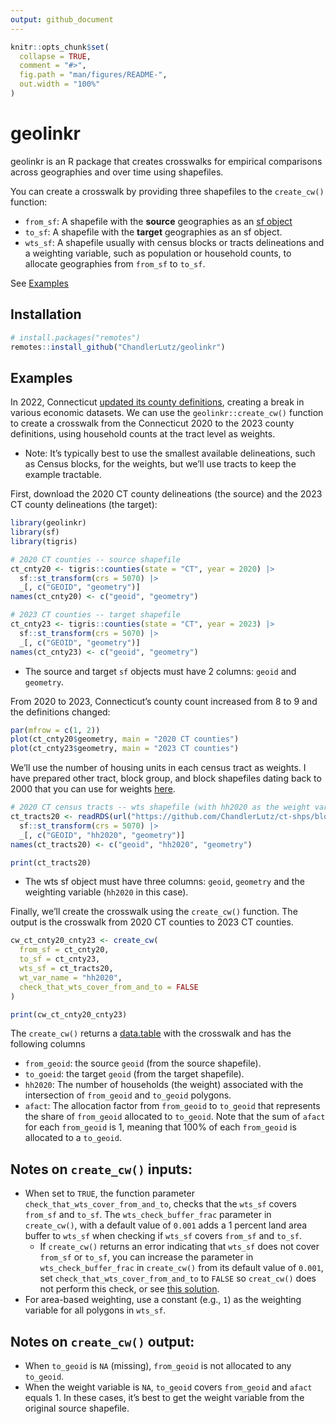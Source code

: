 ```yaml
---
output: github_document
---
```


<!-- README.md is generated from README.Rmd. Please edit that file -->

```r
knitr::opts_chunk$set(
  collapse = TRUE,
  comment = "#>",
  fig.path = "man/figures/README-",
  out.width = "100%"
)
```

# geolinkr

geolinkr is an R package that creates crosswalks for empirical comparisons across geographies and over time using shapefiles. 

You can create a crosswalk by providing three shapefiles to the `create_cw()` function:

- `from_sf`: A shapefile with the **source** geographies as an [sf object](https://github.com/r-spatial/sf?tab=readme-ov-file#simple-features-for-r) 
- `to_sf`: A shapefile with the **target** geographies as an sf object.
- `wts_sf`: A shapefile usually with census blocks or tracts delineations and a weighting variable, such as population or household counts, to allocate geographies from `from_sf` to `to_sf`. 

See [Examples](#Examples)
	

## Installation

``` r
# install.packages("remotes")
remotes::install_github("ChandlerLutz/geolinkr")
```

## Examples

In 2022, Connecticut [updated its county definitions](https://www.federalregister.gov/documents/2022/06/06/2022-12063/change-to-county-equivalents-in-the-state-of-connecticut), creating a break in various economic datasets. We can use the `geolinkr::create_cw()` function to create a crosswalk from the Connecticut 2020 to the 2023 county definitions, using household counts at the tract level as weights.

- Note: It's typically best to use the smallest available delineations, such as Census blocks, for the weights, but we'll use tracts to keep the example tractable.

First, download the 2020 CT county delineations (the source) and the 2023 CT county delineations (the target):

```r
library(geolinkr)
library(sf)
library(tigris)

# 2020 CT counties -- source shapefile 
ct_cnty20 <- tigris::counties(state = "CT", year = 2020) |>
  sf::st_transform(crs = 5070) |>
  _[, c("GEOID", "geometry")]
names(ct_cnty20) <- c("geoid", "geometry")

# 2023 CT counties -- target shapefile
ct_cnty23 <- tigris::counties(state = "CT", year = 2023) |>
  sf::st_transform(crs = 5070) |>
  _[, c("GEOID", "geometry")]
names(ct_cnty23) <- c("geoid", "geometry")
```

- The source and target `sf` objects must have 2 columns: `geoid` and `geometry`.

From 2020 to 2023, Connecticut's county count increased from 8 to 9 and the definitions changed:

```r
par(mfrow = c(1, 2))
plot(ct_cnty20$geometry, main = "2020 CT counties")
plot(ct_cnty23$geometry, main = "2023 CT counties")
```

We'll use the number of housing units in each census tract as weights. I have prepared other tract, block group, and block shapefiles dating back to 2000 that you can use for weights [here](https://github.com/ChandlerLutz/census-blocks-tracks-shp).

```r
# 2020 CT census tracts -- wts shapefile (with hh2020 as the weight variable)
ct_tracts20 <- readRDS(url("https://github.com/ChandlerLutz/ct-shps/blob/main/ct_tracts20_sf.rds?raw=1")) |>
  sf::st_transform(crs = 5070) |>
  _[, c("GEOID", "hh2020", "geometry")]
names(ct_tracts20) <- c("geoid", "hh2020", "geometry")

print(ct_tracts20)
```

- The wts sf object must have three columns: `geoid`, `geometry` and the weighting variable (`hh2020` in this case). 

Finally, we'll create the crosswalk using the `create_cw()` function. The output is the crosswalk from 2020 CT counties to 2023 CT counties.

```r
cw_ct_cnty20_cnty23 <- create_cw(
  from_sf = ct_cnty20,
  to_sf = ct_cnty23,
  wts_sf = ct_tracts20,
  wt_var_name = "hh2020",
  check_that_wts_cover_from_and_to = FALSE
)

print(cw_ct_cnty20_cnty23)
```

The `create_cw()` returns a [data.table](https://github.com/Rdatatable/data.table) with the crosswalk and has the following columns

- `from_geoid`: the source `geoid` (from the source shapefile).
- `to_goeid`: the target `geoid` (from the target shapefile).
- `hh2020`: The number of households (the weight) associated with the intersection of  `from_geoid` and `to_geoid` polygons.
- `afact`: The allocation factor from `from_geoid` to `to_geoid` that represents the share of `from_geoid` allocated to `to_geoid`. Note that the sum of `afact` for each `from_geoid` is 1, meaning that 100% of each `from_geoid` is allocated to a `to_geoid`. 

## Notes on `create_cw()` inputs:

- When set to `TRUE`, the function parameter `check_that_wts_cover_from_and_to`, checks that the `wts_sf` covers `from_sf` and `to_sf`. The `wts_check_buffer_frac` parameter in `create_cw()`, with a default value of `0.001` adds a 1 percent land area buffer to `wts_sf` when checking if `wts_sf` covers `from_sf` and `to_sf`. 
  - If `create_cw()` returns an error indicating that `wts_sf` does not cover `from_sf` or `to_sf`, you can increase the parameter in `wts_check_buffer_frac` in `create_cw()` from its default value of `0.001`, set `check_that_wts_cover_from_and_to` to `FALSE` so `creat_cw()` does not perform this check, or see [this solution](https://github.com/r-spatial/sf/issues/906).
- For area-based weighting, use a constant (e.g., `1`) as the weighting variable for all polygons  in `wts_sf`.

## Notes on `create_cw()` output:

- When `to_geoid` is `NA` (missing), `from_geoid` is not allocated to any `to_geoid`. 
- When the weight variable is `NA`, `to_geoid` covers `from_geoid` and `afact` equals 1. In these cases, it's best to get the weight variable from the original source shapefile. 



